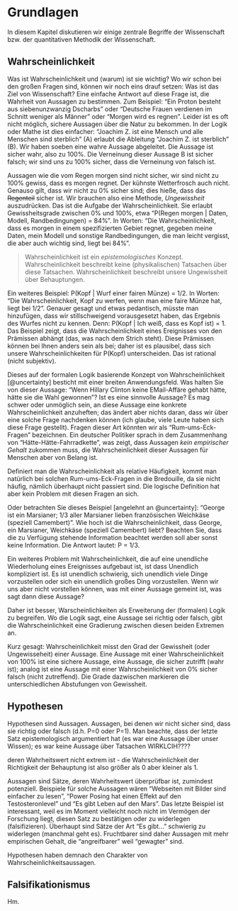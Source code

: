 # Grundlagen
In diesem Kapitel diskutieren wir einige zentrale Begriffe der Wissenschaft bzw. der quantitativen Methodik der Wissenschaft.

## Wahrscheinlichkeit
Was ist Wahrscheinlichkeit und (warum) ist sie wichtig? Wo wir schon bei den großen Fragen sind, können wir noch eins drauf setzen: Was ist das Ziel von Wissenschaft? Eine einfache Antwort auf diese Frage ist, die Wahrheit von Aussagen zu bestimmen. Zum Beispiel: "Ein Proton besteht aus siebenunzwanzig Dscharbs" oder "Deutsche Frauen verdienen im Schnitt weniger als Männer" oder "Morgen wird es regnen". Leider ist es oft nicht möglich, sichere Aussagen über die Natur zu bekommen. In der Logik oder Mathe ist dies einfacher: "Joachim Z. ist eine Mensch und alle Menschen sind sterblich" (A) erlaubt die Ableitung "Joachim Z. ist sterblich" (B). Wir haben soeben eine wahre Aussage abgeleitet. Die Aussage ist sicher wahr, also zu 100%. Die Verneinung dieser Aussage B ist sicher falsch; wir sind uns zu 100% sicher, dass die Verneinung von falsch ist. 


Aussagen wie die vom Regen morgen sind nicht sicher, wir sind nicht zu 100% gewiss, dass es morgen regnet. Der kühnste Wetterfrosch auch nicht. Genauso gilt, dass wir nicht zu 0% sicher sind; dies hieße, dass das ~~Regenteil~~ sicher ist. Wir brauchen also eine Methode, *Ungewissheit* auszudrücken. Das ist die Aufgabe der Wahrscheinlichkeit. Sie erlaubt Gewissheitsgrade zwischen 0% und 100%, etwa "P(Regen morgen | Daten, Modell, Randbedingungen) = 84%". In Worten: "Die Wahrscheinlichkeit, dass es morgen in einem spezifizierten Gebiet regnet, gegeben meine Daten, mein Modell und sonstige Randbedingungen, die man leicht vergisst, die aber auch wichtig sind, liegt bei 84%".

> Wahrscheinlichkeit ist  ein *epistemologisches* Konzept. Wahrscheinlichkeit beschreibt keine (physikalischen) Tatsachen über diese Tatsachen. Wahrscheinlichkeit beschreibt unsere Ungewissheit über Behauptungen.

Ein weiteres Beispiel: P(Kopf | Wurf einer fairen Münze) = 1/2. In Worten: "Die Wahrscheinlichkeit, Kopf zu werfen, wenn man eine faire Münze hat, liegt bei 1/2". Genauer gesagt und etwas pedantisch, müsste man hinzufügen, dass wir stillschweigend vorausgesetzt haben, das Ergebnis des Wurfes nicht zu kennen. Denn: P(Kopf | Ich weiß, dass es Kopf ist) = 1. Das Beispiel zeigt, dass die Wahrscheinlichkeit eines Ereignisses von den Prämissen abhängt (das, was nach dem Strich steht). Diese Prämissen können bei Ihnen anders sein als bei; daher ist es plausibel, dass sich unsere Wahrscheinlichkeiten für P(Kopf) unterscheiden. Das ist rational (nicht subjektiv).

Dieses auf der formalen Logik basierende Konzept von Wahrscheinlichkeit [@uncertainty] besticht mit einer breiten Anwendungsfeld. Was halten Sie von dieser Aussage: "Wenn Hillary Clinton keine EMail-Affäre gehabt hätte, hätte sie die Wahl gewonnen"? Ist es eine sinnvolle Aussage? Es mag schwer oder unmöglich sein, an diese Aussage eine konkrete Wahrscheinlichkeit anzuheften; das ändert aber nichts daran, dass wir über eine solche Frage nachdenken können (ich glaube, viele Leute haben sich diese Frage gestellt). Fragen dieser Art könnten wir als "Rum-ums-Eck-Fragen" bezeichnen. Ein deutscher Politiker sprach in dem Zusammenhang von "Hätte-Hätte-Fahrradkette", was zeigt, dass Aussagen *kein empirischer Gehalt* zukommen muss, die Wahrscheinlichkeit dieser Aussagen für Menschen aber von Belang ist. 

Definiert man die Wahrscheinlichkeit als relative Häufigkeit, kommt man natürlich bei solchen Rum-ums-Eck-Fragen in die Bredouille, da sie nicht häufig, nämlich überhaupt nicht passiert sind. Die logische Definition hat aber kein Problem mit diesen Fragen an sich. 

Oder betrachten Sie dieses Beispiel [angelehnt an @uncertainty]: "George ist ein Marsianer; 1/3 aller Marsianer lieben französischen Weichkäse (speziell Camembert)". Wie hoch ist die Wahrscheinlichkeit, dass George, ein Marsianer, Weichkäse (speziell Camembert) liebt? Beachten Sie, dass die zu Verfügung stehende Information beachtet werden soll aber sonst keine Information. Die Antwort lautet: P = 1/3.

Ein weiteres Problem mit Wahrscheinlichkeit, die auf eine unendliche Wiederholung eines Ereignisses aufgebaut ist, ist dass Unendlich kompliziert ist. Es ist unendlich schwierig, sich unendlich viele Dinge vorzustellen oder sich ein unendlich großes Ding vorzustellen. Wenn wir uns aber nicht vorstellen können, was mit einer Aussage gemeint ist, was sagt dann diese Aussage?

Daher ist besser, Warscheinlichkeiten als Erweiterung der (formalen) Logik zu begreifen. Wo die Logik sagt, eine Aussage sei richtig oder falsch, gibt die Wahrscheinlichkeit eine Gradierung zwischen diesen beiden Extremen an.

Kurz gesagt: Wahrscheinlichkeit misst den Grad der Gewissheit (oder Ungewisseheit) einer Aussage. Eine Aussage mit einer Wahrscheinlichkeit von 100% ist eine sichere Aussage, eine Aussage, die sicher zutrifft (wahr ist); analog ist eine Aussage mit einer Wahrscheinlichkeit von 0% sicher falsch (nicht zutreffend). Die Grade dazwischen markieren die unterschiedlichen Abstufungen von Gewissheit.

## Hypothesen
Hypothesen sind Aussagen. Aussagen, bei denen wir nicht sicher sind, dass sie richtig oder falsch (d.h. P=0 oder P=1). Man beachte, dass der letzte Satz epistemologisch argumentiert hat (es war eine Aussage über unser Wissen); es war keine Aussage über Tatsachen WIRKLCIH????

deren Wahrheitswert nicht extrem ist - die Wahrscheinlichkeit der Richtigkeit der Behauptung ist also größer als 0 aber kleiner als 1.

Aussagen sind Sätze, deren Wahrheitswert überprüfbar ist, zumindest potenziell. Beispiele für solche Aussagen wären "Webseiten mit Bilder sind einfacher zu lesen", "Power Posing hat einen Effekt auf den Testosteronlevel" und "Es gibt Leben auf den Mars". Das letzte Beispiel ist interessant, weil es im Moment vielleicht noch nicht im Vermögen der Forschung liegt, diesen Satz zu bestätigen oder zu widerlegen (falsifizieren). Überhaupt sind Sätze der Art "Es gibt..." schwierig zu widerlegen (manchmal geht es). Fruchtbarer sind daher Aussagen mit mehr empirischen Gehalt, die "angreifbarer" weil "gewagter" sind.

Hypothesen haben demnach den Charakter von Wahrscheinlichkeitsaussagen. 


## Falsifikationismus

Hm.